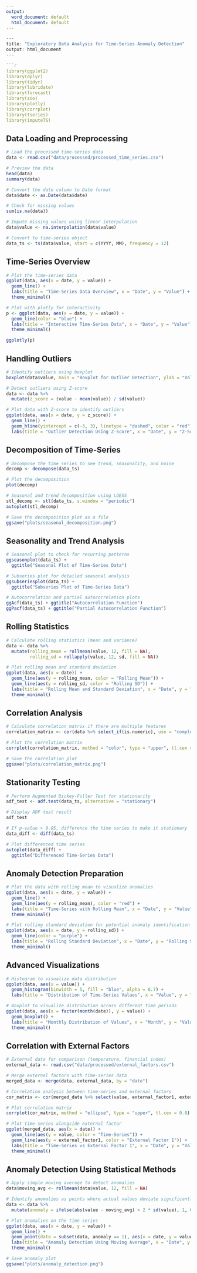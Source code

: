 ```yaml
---
output:
  word_document: default
  html_document: default
---
```

```r
---
title: "Exploratory Data Analysis for Time-Series Anomaly Detection"
output: html_document
---

```r
library(ggplot2)
library(dplyr)
library(tidyr)
library(lubridate)
library(forecast)
library(zoo)
library(plotly)
library(corrplot)
library(tseries)
library(imputeTS)
```

## Data Loading and Preprocessing

```r
# Load the processed time-series data
data <- read.csv("data/processed/processed_time_series.csv")

# Preview the data
head(data)
summary(data)

# Convert the date column to Date format
data$date <- as.Date(data$date)

# Check for missing values
sum(is.na(data))

# Impute missing values using linear interpolation
data$value <- na.interpolation(data$value)

# Convert to time-series object
data_ts <- ts(data$value, start = c(YYYY, MM), frequency = 12)
```

## Time-Series Overview

```r
# Plot the time-series data
ggplot(data, aes(x = date, y = value)) +
  geom_line() +
  labs(title = "Time-Series Data Overview", x = "Date", y = "Value") +
  theme_minimal()

# Plot with plotly for interactivity
p <- ggplot(data, aes(x = date, y = value)) +
  geom_line(color = "blue") +
  labs(title = "Interactive Time-Series Data", x = "Date", y = "Value") +
  theme_minimal()

ggplotly(p)
```

## Handling Outliers

```r
# Identify outliers using boxplot
boxplot(data$value, main = "Boxplot for Outlier Detection", ylab = "Value")

# Detect outliers using Z-score
data <- data %>%
  mutate(z_score = (value - mean(value)) / sd(value))

# Plot data with Z-score to identify outliers
ggplot(data, aes(x = date, y = z_score)) +
  geom_line() +
  geom_hline(yintercept = c(-3, 3), linetype = "dashed", color = "red") +
  labs(title = "Outlier Detection Using Z-Score", x = "Date", y = "Z-Score")
```

## Decomposition of Time-Series

```r
# Decompose the time series to see trend, seasonality, and noise
decomp <- decompose(data_ts)

# Plot the decomposition
plot(decomp)

# Seasonal and trend decomposition using LOESS
stl_decomp <- stl(data_ts, s.window = "periodic")
autoplot(stl_decomp)

# Save the decomposition plot as a file
ggsave("plots/seasonal_decomposition.png")
```

## Seasonality and Trend Analysis

```r
# Seasonal plot to check for recurring patterns
ggseasonplot(data_ts) +
  ggtitle("Seasonal Plot of Time-Series Data")

# Subseries plot for detailed seasonal analysis
ggsubseriesplot(data_ts) + 
  ggtitle("Subseries Plot of Time-Series Data")

# Autocorrelation and partial autocorrelation plots
ggAcf(data_ts) + ggtitle("Autocorrelation Function")
ggPacf(data_ts) + ggtitle("Partial Autocorrelation Function")
```

## Rolling Statistics

```r
# Calculate rolling statistics (mean and variance)
data <- data %>%
  mutate(rolling_mean = rollmean(value, 12, fill = NA),
         rolling_sd = rollapply(value, 12, sd, fill = NA))

# Plot rolling mean and standard deviation
ggplot(data, aes(x = date)) +
  geom_line(aes(y = rolling_mean, color = "Rolling Mean")) +
  geom_line(aes(y = rolling_sd, color = "Rolling SD")) +
  labs(title = "Rolling Mean and Standard Deviation", x = "Date", y = "Value") +
  theme_minimal()
```

## Correlation Analysis

```r
# Calculate correlation matrix if there are multiple features
correlation_matrix <- cor(data %>% select_if(is.numeric), use = "complete.obs")

# Plot the correlation matrix
corrplot(correlation_matrix, method = "color", type = "upper", tl.cex = 0.8)

# Save the correlation plot
ggsave("plots/correlation_matrix.png")
```

## Stationarity Testing

```r
# Perform Augmented Dickey-Fuller Test for stationarity
adf_test <- adf.test(data_ts, alternative = "stationary")

# Display ADF test result
adf_test

# If p-value > 0.05, difference the time series to make it stationary
data_diff <- diff(data_ts)

# Plot differenced time series
autoplot(data_diff) +
  ggtitle("Differenced Time-Series Data")
```

## Anomaly Detection Preparation

```r
# Plot the data with rolling mean to visualize anomalies
ggplot(data, aes(x = date, y = value)) +
  geom_line() +
  geom_line(aes(y = rolling_mean), color = "red") +
  labs(title = "Time-Series with Rolling Mean", x = "Date", y = "Value") +
  theme_minimal()

# Plot rolling standard deviation for potential anomaly identification
ggplot(data, aes(x = date, y = rolling_sd)) +
  geom_line(color = "purple") +
  labs(title = "Rolling Standard Deviation", x = "Date", y = "Rolling SD") +
  theme_minimal()
```

## Advanced Visualizations

```r
# Histogram to visualize data distribution
ggplot(data, aes(x = value)) +
  geom_histogram(binwidth = 5, fill = "blue", alpha = 0.7) +
  labs(title = "Distribution of Time-Series Values", x = "Value", y = "Frequency")

# Boxplot to visualize distribution across different time periods
ggplot(data, aes(x = factor(month(date)), y = value)) +
  geom_boxplot() +
  labs(title = "Monthly Distribution of Values", x = "Month", y = "Value") +
  theme_minimal()
```

## Correlation with External Factors

```r
# External data for comparison (temperature, financial index)
external_data <- read.csv("data/processed/external_factors.csv")

# Merge external factors with time-series data
merged_data <- merge(data, external_data, by = "date")

# Correlation analysis between time-series and external factors
cor_matrix <- cor(merged_data %>% select(value, external_factor1, external_factor2), use = "complete.obs")

# Plot correlation matrix
corrplot(cor_matrix, method = "ellipse", type = "upper", tl.cex = 0.8)

# Plot time-series alongside external factor
ggplot(merged_data, aes(x = date)) +
  geom_line(aes(y = value, color = "Time-Series")) +
  geom_line(aes(y = external_factor1, color = "External Factor 1")) +
  labs(title = "Time-Series vs External Factor 1", x = "Date", y = "Value") +
  theme_minimal()
```

## Anomaly Detection Using Statistical Methods

```r
# Apply simple moving average to detect anomalies
data$moving_avg <- rollmean(data$value, 12, fill = NA)

# Identify anomalies as points where actual values deviate significantly from moving average
data <- data %>%
  mutate(anomaly = ifelse(abs(value - moving_avg) > 2 * sd(value), 1, 0))

# Plot anomalies on the time series
ggplot(data, aes(x = date, y = value)) +
  geom_line() +
  geom_point(data = subset(data, anomaly == 1), aes(x = date, y = value), color = "red", size = 2) +
  labs(title = "Anomaly Detection Using Moving Average", x = "Date", y = "Value") +
  theme_minimal()

# Save anomaly plot
ggsave("plots/anomaly_detection.png")
```